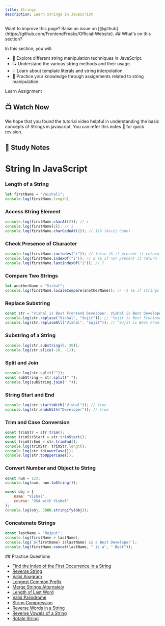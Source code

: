 ```yaml
---
title: Strings
description: Learn Strings in JavaScript
---
```


<Callout>
Want to improve this page? Raise an issue on [@github](https://github.com/FrontendFreaks/Official-Website).
</Callout>
## What's on this section?

In this section, you will:

- 🎨 Explore different string manipulation techniques in JavaScript.
- 🔍 Understand the various string methods and their usage.
- 💡 Learn about template literals and string interpolation.
- 🚀 Practice your knowledge through assignments related to string manipulation.

<Tabs defaultValue="learn">

<TabsList>
  <TabsTrigger value="learn">Learn</TabsTrigger>
  <TabsTrigger value="assignment">Assignment</TabsTrigger>
</TabsList>

<TabsContent value="learn">

## 📺 Watch Now

<div className="w-full h-full">
    <VideoPlayer src="https://www.youtube.com/watch?v=Unc365YFdf4"/>

<Callout type="info">
    We hope that you found the tutorial video helpful in understanding the basic concepts of Strings in javascript, You can refer this notes 📝 for quick revision.
</Callout>

## 📝 Study Notes

# String In JavaScript


### Length of a String
```javascript
let firstName = "Vaishali";
console.log(firstName.length);
```

### Access String Element
```javascript
console.log(firstName.charAt(2)); // i
console.log(firstName[2]); // i
console.log(firstName.charCodeAt(2)); // 115 (Ascii Code)
```

### Check Presence of Character
```javascript
console.log(firstName.includes("r")); // false (& if present it return true)
console.log(firstName.indexOf("i")); // 2 (& if not present it return -1)
console.log(firstName.lastIndexOf("i")); // 7 
```

### Compare Two Strings
```javascript
let anotherName = "Vishal";
console.log(firstName.localeCompare(anotherName)); // -1 (& if strings are equal it return 0)
```

### Replace Substring
```javascript
const str = "Vishal is Best Frontend Developer. Vishal is Best Developer. ";
console.log(str.replace("Vishal", "Sujit")); // "Sujit is Best Frontend Developer. Vishal is Best Developer. "
console.log(str.replaceAll("Vishal", "Sujit")); // "Sujit is Best Frontend Developer. Sujit is Best Developer. "
```

### Substring of a String
```javascript
console.log(str.substring(6, 30)); 
console.log(str.slice(-10, -1));
```

### Split and Join
```javascript
console.log(str.split(""));
const subString = str.split(" ");
console.log(subString.join(" "));
```

### String Start and End
```javascript
console.log(str.startsWith("Vishal")); // true
console.log(str.endsWith("Developer")); // true
```

### Trim and Case Conversion
```javascript
const trimStr = str.trim();
const trimStrStart = str.trimStart();
const trimStrEnd = str.trimEnd();
console.log(trimStr, trimStr.length);
console.log(str.toLowerCase());
console.log(str.toUpperCase());
```

### Convert Number and Object to String
```javascript
const num = 123;
console.log(num, num.toString());

const obj = {
    name: "Vishal",
    course: "DSA with Vishal"
};
console.log(obj, JSON.stringify(obj));
```

### Concatenate Strings
```javascript
const lastName = "Rajput";
console.log(firstName + lastName);
console.log(`${firstName} ${lastName} is a Best Developer`);
console.log(firstName.concat(lastName, " is a", " Best"));
```

</div>
</TabsContent>

<TabsContent value="assignment">
## Practice Questions

- [Find the Index of the First Occurrence in a String](https://leetcode.com/problems/find-the-index-of-the-first-occurrence-in-a-string/)
- [Reverse String](https://leetcode.com/problems/reverse-string)
- [Valid Anagram](https://leetcode.com/problems/valid-anagram)
- [Longest Common Prefix](https://leetcode.com/problems/longest-common-prefix)
- [Merge Strings Alternately](https://leetcode.com/problems/merge-strings-alternately)
- [Length of Last Word](https://leetcode.com/problems/length-of-last-word/)
- [Valid Palindrome](https://leetcode.com/problems/valid-palindrome)
- [String Compression](https://leetcode.com/problems/string-compression)
- [Reverse Words in a String](https://leetcode.com/problems/reverse-words-in-a-string)
- [Reverse Vowels of a String](https://leetcode.com/problems/reverse-vowels-of-a-string)
- [Rotate String](https://leetcode.com/problems/rotate-string)
 
</TabsContent>


</Tabs>
